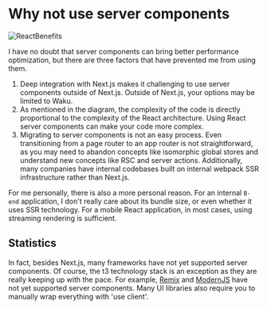 # Why not use server components

![ReactBenefits](/react-benefits.jpg)

I have no doubt that server components can bring better performance optimization, but there are three factors that have prevented me from using them.

1. Deep integration with Next.js makes it challenging to use server components outside of Next.js. Outside of Next.js, your options may be limited to Waku.
2. As mentioned in the diagram, the complexity of the code is directly proportional to the complexity of the React architecture. Using React server components can make your code more complex.
3. Migrating to server components is not an easy process. Even transitioning from a page router to an app router is not straightforward, as you may need to abandon concepts like isomorphic global stores and understand new concepts like RSC and server actions. Additionally, many companies have internal codebases built on internal webpack SSR infrastructure rather than Next.js.

For me personally, there is also a more personal reason. For an internal `B-end` application, I don't really care about its bundle size, or even whether it uses SSR technology. For a mobile React application, in most cases, using streaming rendering is sufficient.

## Statistics

In fact, besides Next.js, many frameworks have not yet supported server components. Of course, the t3 technology stack is an exception as they are really keeping up with the pace. For example, [Remix](https://remix.run/blog/react-server-components) and [ModernJS](https://modernjs.dev/en/guides/get-started/introduction.html) have not yet supported server components. Many UI libraries also require you to manually wrap everything with 'use client'.